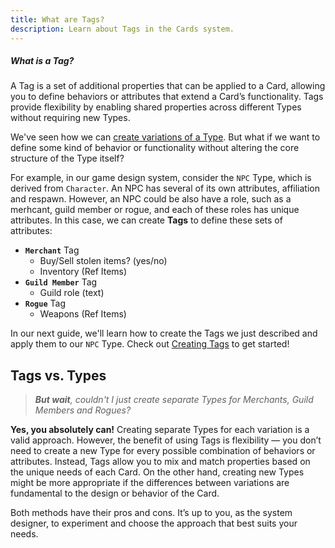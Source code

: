 ```yaml
---
title: What are Tags?
description: Learn about Tags in the Cards system.
---
```


<div className="rounded-box">
  <h5><strong>What is a Tag?</strong></h5>
  <p>A Tag is a set of additional properties that can be applied to a Card, allowing you to define behaviors or attributes that extend a Card’s functionality. Tags provide flexibility by enabling shared properties across different Types without requiring new Types.</p>
</div>

We've seen how we can [create variations of a Type](/cards/types/creating-types/#creating-derived-types). But what if we want to define some kind of behavior or functionality without altering the core structure of the Type itself? 

For example, in our game design system, consider the `NPC` Type, which is derived from `Character`. An NPC has several of its own attributes, affiliation and respawn. However, an NPC could be also have a role, such as a merhcant, guild member or rogue, and each of these roles has unique attributes. In this case, we can create **Tags** to define these sets of attributes:

- **`Merchant`** Tag
  - Buy/Sell stolen items? (yes/no)
  - Inventory (Ref Items)
- **`Guild Member`** Tag
  - Guild role (text)
- **`Rogue`** Tag
  - Weapons (Ref Items)

In our next guide, we'll learn how to create the Tags we just described and apply them to our `NPC` Type. Check out [Creating Tags](/cards/tags/creating-tags) to get started!

## Tags vs. Types
> *__But wait__, couldn't I just create separate Types for Merchants, Guild Members and Rogues?*

**Yes, you absolutely can!** Creating separate Types for each variation is a valid approach. However, the benefit of using Tags is flexibility — you don’t need to create a new Type for every possible combination of behaviors or attributes. Instead, Tags allow you to mix and match properties based on the unique needs of each Card. On the other hand, creating new Types might be more appropriate if the differences between variations are fundamental to the design or behavior of the Card.

Both methods have their pros and cons. It’s up to you, as the system designer, to experiment and choose the approach that best suits your needs.
